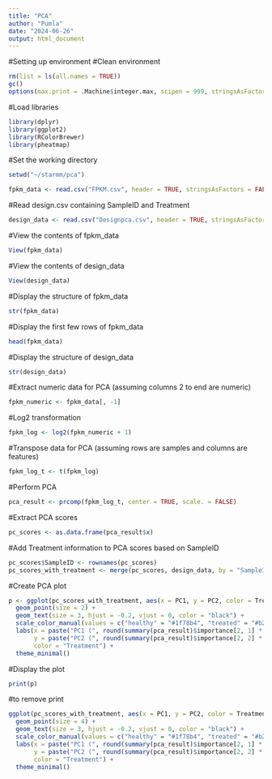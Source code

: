 ---
title: "PCA"
author: "Pumla"
date: "2024-06-26"
output: html_document
---

#Setting up environment 
#Clean environment
```{r}
rm(list = ls(all.names = TRUE)) 
gc() 
options(max.print = .Machine$integer.max, scipen = 999, stringsAsFactors = F, dplyr.summarise.inform = F)
```


#Load libraries
```{r}
library(dplyr)
library(ggplot2)
library(RColorBrewer)
library(pheatmap)
```

#Set the working directory
```{r}
setwd("~/starmm/pca")
```


```{r}
fpkm_data <- read.csv("FPKM.csv", header = TRUE, stringsAsFactors = FALSE)
```


#Read design.csv containing SampleID and Treatment
```{r}
design_data <- read.csv("Designpca.csv", header = TRUE, stringsAsFactors = FALSE)
```


#View the contents of fpkm_data
```{r}
View(fpkm_data)
```


#View the contents of design_data
```{r}
View(design_data)
```


#Display the structure of fpkm_data
```{r}
str(fpkm_data)
```


#Display the first few rows of fpkm_data
```{r}
head(fpkm_data)
```


#Display the structure of design_data
```{r}
str(design_data)
```


#Extract numeric data for PCA (assuming columns 2 to end are numeric)
```{r}
fpkm_numeric <- fpkm_data[, -1]
```


#Log2 transformation
```{r}
fpkm_log <- log2(fpkm_numeric + 1)
```


#Transpose data for PCA (assuming rows are samples and columns are features)
```{r}
fpkm_log_t <- t(fpkm_log)
```


#Perform PCA
```{r}
pca_result <- prcomp(fpkm_log_t, center = TRUE, scale. = FALSE)
```


#Extract PCA scores
```{r}
pc_scores <- as.data.frame(pca_result$x)
```


#Add Treatment information to PCA scores based on SampleID
```{r}
pc_scores$SampleID <- rownames(pc_scores)
pc_scores_with_treatment <- merge(pc_scores, design_data, by = "SampleID")
```


#Create PCA plot
```{r}
p <- ggplot(pc_scores_with_treatment, aes(x = PC1, y = PC2, color = Treatment, label = SampleID)) +
  geom_point(size = 2) +
  geom_text(size = 3, hjust = -0.2, vjust = 0, color = "black") +
  scale_color_manual(values = c("healthy" = "#1f78b4", "treated" = "#b2df8a")) +
  labs(x = paste("PC1 (", round(summary(pca_result)$importance[2, 1] * 100, 2), "%)"),
       y = paste("PC2 (", round(summary(pca_result)$importance[2, 2] * 100, 2), "%)"),
       color = "Treatment") +
  theme_minimal()
```


#Display the plot
```{r}
print(p)
```


#to remove print 
```{r}
ggplot(pc_scores_with_treatment, aes(x = PC1, y = PC2, color = Treatment, label = SampleID)) +
  geom_point(size = 4) +
  geom_text(size = 3, hjust = -0.2, vjust = 0, color = "black") +
  scale_color_manual(values = c("healthy" = "#1f78b4", "treated" = "#b2df8a")) +
  labs(x = paste("PC1 (", round(summary(pca_result)$importance[2, 1] * 100, 2), "%)"),
       y = paste("PC2 (", round(summary(pca_result)$importance[2, 2] * 100, 2), "%)"),
       color = "Treatment") +
  theme_minimal()
```








